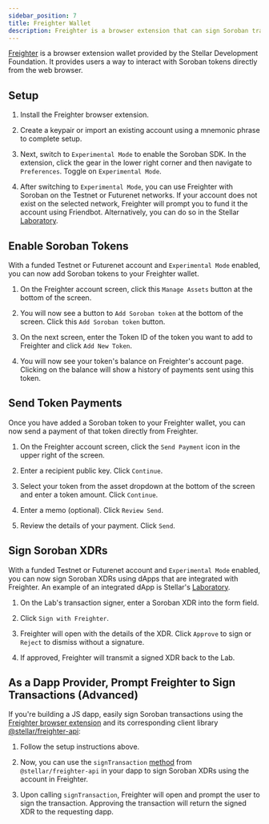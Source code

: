 ```yaml
---
sidebar_position: 7
title: Freighter Wallet
description: Freighter is a browser extension that can sign Soroban transactions.
---
```


[Freighter](https://www.freighter.app/) is a browser extension wallet provided by the Stellar Development Foundation. It provides users a way to interact with Soroban tokens directly from the web browser.

## Setup

1. Install the Freighter browser extension.

2. Create a keypair or import an existing account using a mnemonic phrase to complete setup.

3. Next, switch to `Experimental Mode` to enable the Soroban SDK. In the extension, click the gear in the lower right corner and then navigate to `Preferences`. Toggle on `Experimental Mode`.

4. After switching to `Experimental Mode`, you can use Freighter with Soroban on the Testnet or Futurenet networks. If your account does not exist on the selected network, Freighter will prompt you to fund it the account using Friendbot. Alternatively, you can do so in the Stellar [Laboratory](https://laboratory.stellar.org/#account-creator).

## Enable Soroban Tokens

With a funded Testnet or Futurenet account and `Experimental Mode` enabled, you can now add Soroban tokens to your Freighter wallet.

1. On the Freighter account screen, click this `Manage Assets` button at the bottom of the screen.

2. You will now see a button to `Add Soroban token` at the bottom of the screen. Click this `Add Soroban token` button.

3. On the next screen, enter the Token ID of the token you want to add to Freighter and click `Add New Token`.

4. You will now see your token's balance on Freighter's account page. Clicking on the balance will show a history of payments sent using this token.

## Send Token Payments

Once you have added a Soroban token to your Freighter wallet, you can now send a payment of that token directly from Freighter.

1. On the Freighter account screen, click the `Send Payment` icon in the upper right of the screen.

2. Enter a recipient public key. Click `Continue`.

3. Select your token from the asset dropdown at the bottom of the screen and enter a token amount. Click `Continue`.

4. Enter a memo (optional). Click `Review Send`.

5. Review the details of your payment. Click `Send`.

## Sign Soroban XDRs

With a funded Testnet or Futurenet account and `Experimental Mode` enabled, you can now sign Soroban XDRs using dApps that are integrated with Freighter. An example of an integrated dApp is Stellar's [Laboratory](https://laboratory.stellar.org/#txsigner).

1. On the Lab's transaction signer, enter a Soroban XDR into the form field.

2. Click `Sign with Freighter`.

3. Freighter will open with the details of the XDR. Click `Approve` to sign or `Reject` to dismiss without a signature.

4. If approved, Freighter will transmit a signed XDR back to the Lab.

## As a Dapp Provider, Prompt Freighter to Sign Transactions (Advanced)

If you're building a JS dapp, easily sign Soroban transactions using the [Freighter browser extension](https://www.freighter.app/) and its corresponding client library [@stellar/freighter-api](https://www.npmjs.com/package/@stellar/freighter-api):

1. Follow the setup instructions above.

2. Now, you can use the `signTransaction` [method](https://docs.freighter.app/docs/guide/usingFreighterNode) from `@stellar/freighter-api` in your dapp to sign Soroban XDRs using the account in Freighter.

3. Upon calling `signTransaction`, Freighter will open and prompt the user to sign the transaction. Approving the transaction will return the signed XDR to the requesting dapp.
